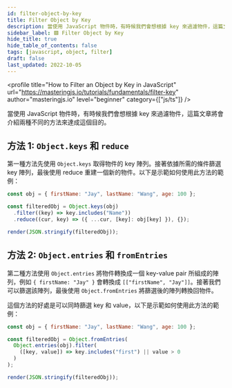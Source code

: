 ```yaml
---
id: filter-object-by-key
title: Filter Object by Key
description: 當使用 JavaScript 物件時，有時候我們會想根據 key 來過濾物件，這篇文章將會介紹兩種不同的方法來達成這個目的。
sidebar_label: 🟩 Filter Object by Key
hide_title: true
hide_table_of_contents: false
tags: [javascript, object, filter]
draft: false
last_updated: 2022-10-05
---
```


<profile
  title="How to Filter an Object by Key in JavaScript"
  url="https://masteringjs.io/tutorials/fundamentals/filter-key"
  author="masteringjs.io"
  level="beginner"
  category={["js/ts"]}
/>

當使用 JavaScript 物件時，有時候我們會想根據 key 來過濾物件，這篇文章將會介紹兩種不同的方法來達成這個目的。

## 方法 1: `Object.keys` 和 `reduce`

第一種方法先使用 `Object.keys` 取得物件的 key 陣列。接著依據所需的條件篩選 key 陣列，最後使用 reduce 重建一個新的物件。以下是示範如何使用此方法的範例：

```jsx live noInline
const obj = { firstName: "Jay", lastName: "Wang", age: 100 };

const filteredObj = Object.keys(obj)
  .filter((key) => key.includes("Name"))
  .reduce((cur, key) => ({ ...cur, [key]: obj[key] }), {});

render(JSON.stringify(filteredObj));
```

## 方法 2: `Object.entries` 和 `fromEntries`

第二種方法使用 `Object.entries` 將物件轉換成一個 key-value pair 所組成的陣列，例如 `{ firstName: "Jay" }` 會轉換成 `[["firstName", "Jay"]]`。接著我們可以篩選該陣列，最後使用 `Object.fromEntries` 將篩選後的陣列轉換回物件。

這個方法的好處是可以同時篩選 key 和 value，以下是示範如何使用此方法的範例：

```jsx live noInline
const obj = { firstName: "Jay", lastName: "Wang", age: 100 };

const filteredObj = Object.fromEntries(
  Object.entries(obj).filter(
    ([key, value]) => key.includes("first") || value > 0
  )
);

render(JSON.stringify(filteredObj));
```
